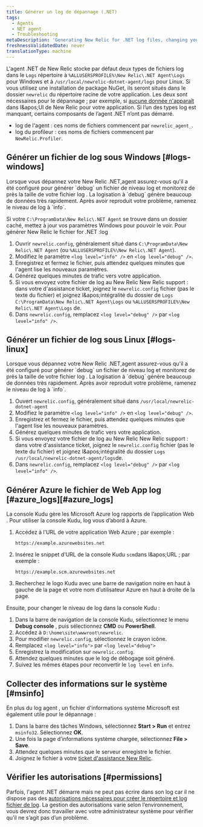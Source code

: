 ```yaml
---
title: Générer un log de dépannage (.NET)
tags:
  - Agents
  - NET agent
  - Troubleshooting
metaDescription: 'Generating New Relic for .NET log files, changing your log file settings, and collecting Microsoft System Information files.'
freshnessValidatedDate: never
translationType: machine
---
```


L'agent .NET de New Relic stocke par défaut deux types de fichiers log dans le `Logs` répertoire à `%ALLUSERSPROFILE%\New Relic\.NET Agent\Logs` pour Windows et à `/usr/local/newrelic-dotnet-agent/logs` pour Linux. Si vous utilisez une installation de package NuGet, ils seront situés dans le dossier `newrelic` du répertoire racine de votre application. Les deux sont nécessaires pour le dépannage ; par exemple, si [aucune donnée n'apparaît](/docs/agents/net-agent/troubleshooting/no-data-appears-net) dans l&amp;apos;UI de New Relic pour votre application. Si l’un des types log est manquant, certains composants de l’agent .NET n’ont pas démarré.

* log de l'agent : ces noms de fichiers commencent par `newrelic_agent_`.
* log du profileur : ces noms de fichiers commencent par `NewRelic.Profiler`.

## Générer un fichier de log sous Windows [#logs-windows]

<Callout variant="important">
  Lorsque vous dépannez votre New Relic .NET,agent assurez-vous qu'il a été configuré pour générer `debug` un fichier de niveau log et monitorez de près la taille de votre fichier log . La logisation à `debug` génère beaucoup de données très rapidement. Après avoir reproduit votre problème, ramenez le niveau de log à `info`.
</Callout>

Si votre `C:\ProgramData\New Relic\.NET Agent` se trouve dans un dossier caché, mettez à jour vos paramètres Windows pour pouvoir le voir. Pour générer New Relic le fichier for .NET :log

1. Ouvrir `newrelic.config`, généralement situé dans `C:\ProgramData\New Relic\.NET Agent` (ou `%ALLUSERSPROFILE%\New Relic\.NET Agent`).
2. Modifiez le paramètre `<log level="info" />` en `<log level="debug" />`.
3. Enregistrez et fermez le fichier, puis attendez quelques minutes que l'agent lise les nouveaux paramètres.
4. Générez quelques minutes de trafic vers votre application.
5. Si vous envoyez votre fichier de log au New Relic New Relic support : dans votre d'assistance ticket, joignez le `newrelic.config` fichier (pas le texte du fichier) et joignez l&amp;apos;intégralité du dossier de `Logs` `C:\ProgramData\New Relic\.NET Agent\Logs` ou `%ALLUSERSPROFILE%\New Relic\.NET Agent\Logs` de.
6. Dans `newrelic.config`, remplacez `<log level="debug" />` par `<log level="info" />`.

## Générer un fichier de log sous Linux [#logs-linux]

<Callout variant="important">
  Lorsque vous dépannez votre New Relic .NET,agent assurez-vous qu'il a été configuré pour générer `debug` un fichier de niveau log et monitorez de près la taille de votre fichier log . La logisation à `debug` génère beaucoup de données très rapidement. Après avoir reproduit votre problème, ramenez le niveau de log à `info`.
</Callout>

1. Ouvert `newrelic.config`, généralement situé dans `/usr/local/newrelic-dotnet-agent`
2. Modifiez le paramètre `<log level="info" />` en `<log level="debug" />`.
3. Enregistrez et fermez le fichier, puis attendez quelques minutes que l'agent lise les nouveaux paramètres.
4. Générez quelques minutes de trafic vers votre application.
5. Si vous envoyez votre fichier de log au New Relic New Relic support : dans votre d'assistance ticket, joignez le `newrelic.config` fichier (pas le texte du fichier) et joignez l&amp;apos;intégralité du dossier `Logs` `/usr/local/newrelic-dotnet-agent/logs`de.
6. Dans `newrelic.config`, remplacez `<log level="debug" />` par `<log level="info" />`.

## Générer Azure le fichier de Web App log [#azure\_logs][#azure_logs]

La console Kudu gère les Microsoft Azure log rapports de l’application Web . Pour utiliser la console Kudu, log vous d’abord à Azure.

1. Accédez à l’URL de votre application Web Azure ; par exemple :

   ```
   https://example.azurewebsites.net
   ```

2. Insérez le snippet d'URL de la console Kudu `scm`dans l&amp;apos;URL ; par exemple :

   ```
   https://example.scm.azurewebsites.net
   ```

3. Recherchez le logo Kudu avec une barre de navigation noire en haut à gauche de la page et votre nom d’utilisateur Azure en haut à droite de la page.

Ensuite, pour changer le niveau de log dans la console Kudu :

1. Dans la barre de navigation de la console Kudu, sélectionnez le menu <DNT>**Debug console**</DNT> , puis sélectionnez <DNT>**CMD**</DNT> ou <DNT>**PowerShell**</DNT>.
2. Accédez à `D:\home\site\wwwroot\newrelic`.
3. Pour modifier `newrelic.config`, sélectionnez le crayon <Icon name="fe-edit-2" /> icône.
4. Remplacez `<log level="info">` par `<log level="debug">`
5. Enregistrez la modification sur `newrelic.config`.
6. Attendez quelques minutes que le log de débogage soit généré.
7. Suivez les mêmes étapes pour reconvertir le `log level` en `info`.

## Collecter des informations sur le système [#msinfo]

En plus du log agent , un fichier d'informations système Microsoft est également utile pour le dépannage :

1. Dans la barre des tâches Windows, sélectionnez <DNT>**Start &gt; Run**</DNT> et entrez `msinfo32`. Sélectionnez <DNT>**OK**</DNT>.
2. Une fois la page d’informations système chargée, sélectionnez <DNT>**File &gt; Save**</DNT>.
3. Attendez quelques minutes que le serveur enregistre le fichier.
4. Joignez le fichier à votre [ticket d'assistance New Relic](/docs/accounts-partnerships/education/getting-started-new-relic/find-help-or-file-support-ticket).

## Vérifier les autorisations [#permissions]

Parfois, l'agent .NET démarre mais ne peut pas écrire dans son log car il ne dispose pas des [autorisations nécessaires pour créer le répertoire et log fichier de log](/docs/agents/net-agent/troubleshooting/no-data-registry-key-permission-issues). La gestion des autorisations varie selon l’environnement, vous devrez donc travailler avec votre administrateur système pour vérifier qu’il ne s’agit pas d’un problème.